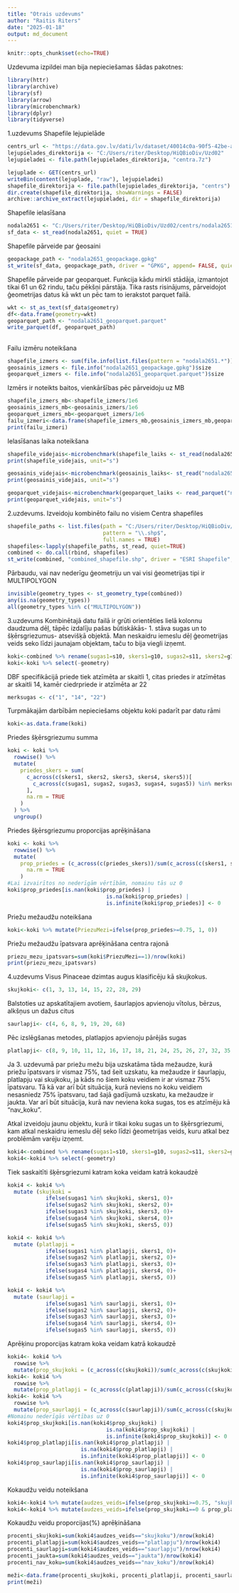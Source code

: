 ---
title: "Otrais uzdevums"
author: "Raitis Riters"
date: "2025-01-18"
output: md_document
---

```{r setup, include=FALSE}
knitr::opts_chunk$set(echo=TRUE)
```

Uzdevuma izpildei man bija nepieciešamas šādas pakotnes:

```{r, message=FALSE, warning=FALSE}
library(httr)
library(archive)
library(sf)
library(arrow)
library(microbenchmark)
library(dplyr)
library(tidyverse)
```

1.uzdevums Shapefile lejupielāde

```{r, message=FALSE, warning=FALSE, cache=TRUE}
centrs_url <- "https://data.gov.lv/dati/lv/dataset/40014c0a-90f5-42be-afb2-fe3c4b8adf92/resource/392dfb67-eeeb-43c2-b082-35f9cf986128/download/centra.7z"  # Replace with your URL
lejupielades_direktorija <- "C:/Users/riter/Desktop/HiQBioDiv/Uzd02"
lejupieladei <- file.path(lejupielades_direktorija, "centra.7z")

lejuplade <- GET(centrs_url)
writeBin(content(lejuplade, "raw"), lejupieladei)
shapefile_direktorija <- file.path(lejupielades_direktorija, "centrs")
dir.create(shapefile_direktorija, showWarnings = FALSE)
archive::archive_extract(lejupieladei, dir = shapefile_direktorija)
```

Shapefile ielasīšana

```{r}
nodala2651 <- "C:/Users/riter/Desktop/HiQBioDiv/Uzd02/centrs/nodala2651.shp"
sf_data <- st_read(nodala2651, quiet = TRUE)
```

Shapefile pārveide par ģeosaini

```{r, message=FALSE, warning=FALSE}
geopackage_path <- "nodala2651_geopackage.gpkg"
st_write(sf_data, geopackage_path, driver = "GPKG", append= FALSE, quiet= TRUE)
```

Shapefile pārveide par geoparquet. Funkcija kādu mirkli stādāja, izmantojot tikai 61 un 62 rindu, taču pēkšņi pārstāja. Tika rasts risinājums, pārveidojot ģeometrijas datus kā wkt un pēc tam to ierakstot parquet failā.

```{r}
wkt <- st_as_text(sf_data$geometry)
df<-data.frame(geometry=wkt)
geoparquet_path <- "nodala2651_geoparquet.parquet"
write_parquet(df, geoparquet_path)
```

## 

Failu izmēru noteikšana

```{r}
shapefile_izmers <- sum(file.info(list.files(pattern = "nodala2651.*"))$size)
geosainis_izmers <- file.info("nodala2651_geopackage.gpkg")$size
geoparquet_izmers <- file.info("nodala2651_geoparquet.parquet")$size
```

Izmērs ir noteikts baitos, vienkāršības pēc pārveidoju uz MB

```{r}
shapefile_izmers_mb<-shapefile_izmers/1e6
geosainis_izmers_mb<-geosainis_izmers/1e6
geoparquet_izmers_mb<-geoparquet_izmers/1e6
failu_izmeri<-data.frame(shapefile_izmers_mb,geosainis_izmers_mb,geoparquet_izmers_mb)
print(failu_izmeri)
```

Ielasīšanas laika noteikšana

```{r, message=FALSE, warning=FALSE, cache= TRUE}

shapefile_videjais<-microbenchmark(shapefile_laiks <- st_read(nodala2651, quiet=TRUE), times = 10)
print(shapefile_videjais, unit="s")

geosainis_videjais<-microbenchmark(geosainis_laiks<- st_read("nodala2651_geopackage.gpkg", quiet=TRUE), times = 10)
print(geosainis_videjais, unit="s")

geoparquet_videjais<-microbenchmark(geoparquet_laiks <- read_parquet("nodala2651_geoparquet.parquet"), times=10)
print(geoparquet_videjais, unit="s")
```


2.uzdevums. Izveidoju kombinēto failu no visiem Centra shapefiles

```{r, message=FALSE, warning=FALSE, cache=TRUE}
shapefile_paths <- list.files(path = "C:/Users/riter/Desktop/HiQBioDiv/Uzd02/centrs", 
                              pattern = "\\.shp$", 
                              full.names = TRUE)
shapefiles<-lapply(shapefile_paths, st_read, quiet=TRUE)
combined <- do.call(rbind, shapefiles)
st_write(combined, "combined_shapefile.shp", driver = "ESRI Shapefile", quiet=TRUE)

```

Pārbaudu, vai nav nederīgu ģeometriju un vai visi ģeometrijas tipi ir MULTIPOLYGON

```{r, message=FALSE, warning=FALSE, cache=TRUE}
invisible(geometry_types <- st_geometry_type(combined))
any(is.na(geometry_types))
all(geometry_types %in% c("MULTIPOLYGON"))
```

3.uzdevums Kombinētajā datu failā ir grūti orientēties lielā kolonnu daudzuma dēļ, tāpēc izdalīju pašas būtiskākās- 1. stāva sugas un to šķērsgriezumus- atsevišķā objektā. Man neskaidru iemeslu dēļ ģeometrijas veids seko līdzi jaunajam objektam, taču to bija viegli izņemt.

```{r}
koki<-combined %>% rename(sugas1=s10, skers1=g10, sugas2=s11, skers2=g11, sugas3=s12, skers3=g12, sugas4=s13, skers4=g13, sugas5=s14, skers5=g14) %>% select(sugas1, skers1, sugas2, skers2, sugas3, skers3, sugas4, skers4, sugas5, skers5)
koki<-koki %>% select(-geometry)
```

DBF specifikācijā priede tiek atzīmēta ar skaitli 1, citas priedes ir atzīmētas ar skaitli 14, kamēr ciedrpriede ir atzīmēta ar 22

```{r}
merksugas <- c("1", "14", "22")
```

Turpmākajām darbībām nepieciešams objektu koki padarīt par datu rāmi

```{r, cache=TRUE}
koki<-as.data.frame(koki)
```

Priedes šķērsgriezumu summa

```{r, cache=TRUE}
koki <- koki %>%
  rowwise() %>%
  mutate(
    priedes_skers = sum(
      c_across(c(skers1, skers2, skers3, skers4, skers5))[
        c_across(c(sugas1, sugas2, sugas3, sugas4, sugas5)) %in% merksugas
      ],
      na.rm = TRUE
    )
  ) %>%
  ungroup()
```

Priedes šķērsgriezumu proporcijas aprēķināšana

```{r, cache=TRUE}
koki <- koki %>%
  rowwise() %>%
  mutate(
    prop_priedes = (c_across(c(priedes_skers))/sum(c_across(c(skers1, skers2, skers3, skers4, skers5)))),
      na.rm = TRUE
    )
#Lai izvairītos no nederīgām vērtībām, nomainu tās uz 0
koki$prop_priedes[is.nan(koki$prop_priedes) | 
                               is.na(koki$prop_priedes) | 
                               is.infinite(koki$prop_priedes)] <- 0
```

Priežu mežaudžu noteikšana

```{r}
koki<-koki %>% mutate(PriezuMezi=ifelse(prop_priedes>=0.75, 1, 0))
```

Priežu mežaudžu īpatsvara aprēķināšana centra rajonā

```{r}
priezu_mezu_ipatsvars=sum(koki$PriezuMezi==1)/nrow(koki)
print(priezu_mezu_ipatsvars)
```

4.uzdevums Visus Pinaceae dzimtas augus klasificēju kā skujkokus.

```{r}
skujkoki<- c(1, 3, 13, 14, 15, 22, 28, 29)
```

Balstoties uz apskatītajiem avotiem, šaurlapjos apvienoju vītolus, bērzus, alkšņus un dažus citus

```{r}
saurlapji<- c(4, 6, 8, 9, 19, 20, 68)
```

Pēc izslēgšanas metodes, platlapjos apvienoju pārējās sugas

```{r}
platlapji<- c(8, 9, 10, 11, 12, 16, 17, 18, 21, 24, 25, 26, 27, 32, 35, 50, 61, 62, 63, 64, 65, 66, 67, 69)
```

Ja 3. uzdevumā par priežu mežu bija uzskatāma tāda mežaudze, kurā priežu īpatsvars ir vismaz 75%, tad šeit uzskatu, ka mežaudze ir šaurlapju, platlapju vai skujkoku, ja kāds no šiem koku veidiem ir ar vismaz 75% īpatsvaru. Tā kā var arī būt situācija, kurā neviens no koku veidiem nesasniedz 75% īpatsvaru, tad šajā gadījumā uzskatu, ka mežaudze ir jaukta. Var arī būt situācija, kurā nav neviena koka sugas, tos es atzīmēju kā "nav_koku".

Atkal izveidoju jaunu objektu, kurā ir tikai koku sugas un to šķērsgriezumi, kam atkal neskaidru iemeslu dēļ seko līdzi ģeometrijas veids, kuru atkal bez problēmām varēju izņemt.

```{r}
koki4<-combined %>% rename(sugas1=s10, skers1=g10, sugas2=s11, skers2=g11, sugas3=s12, skers3=g12, sugas4=s13, skers4=g13, sugas5=s14, skers5=g14) %>% select(sugas1, skers1, sugas2, skers2, sugas3, skers3, sugas4, skers4, sugas5, skers5)
koki4<-koki4 %>% select(-geometry)
```

Tiek saskaitīti šķērsgriezumi katram koka veidam katrā kokaudzē

```{r, cache=TRUE}
koki4 <- koki4 %>% 
  mutate (skujkoki = 
            ifelse(sugas1 %in% skujkoki, skers1, 0)+
            ifelse(sugas2 %in% skujkoki, skers2, 0)+
            ifelse(sugas3 %in% skujkoki, skers3, 0)+
            ifelse(sugas4 %in% skujkoki, skers4, 0)+
            ifelse(sugas5 %in% skujkoki, skers5, 0))

koki4 <- koki4 %>% 
  mutate (platlapji = 
            ifelse(sugas1 %in% platlapji, skers1, 0)+
            ifelse(sugas2 %in% platlapji, skers2, 0)+
            ifelse(sugas3 %in% platlapji, skers3, 0)+
            ifelse(sugas4 %in% platlapji, skers4, 0)+
            ifelse(sugas5 %in% platlapji, skers5, 0))

koki4 <- koki4 %>% 
  mutate (saurlapji = 
            ifelse(sugas1 %in% saurlapji, skers1, 0)+
            ifelse(sugas2 %in% saurlapji, skers2, 0)+
            ifelse(sugas3 %in% saurlapji, skers3, 0)+
            ifelse(sugas4 %in% saurlapji, skers4, 0)+
            ifelse(sugas5 %in% saurlapji, skers5, 0))
```

Aprēķinu proporcijas katram koka veidam katrā kokaudzē

```{r, cache=TRUE}
koki4<- koki4 %>%
  rowwise %>%
  mutate(prop_skujkoki = (c_across(c(skujkoki))/sum(c_across(c(skujkoki, saurlapji, platlapji)))))
koki4<- koki4 %>%
  rowwise %>%
  mutate(prop_platlapji = (c_across(c(platlapji))/sum(c_across(c(skujkoki, saurlapji, platlapji)))))
koki4<- koki4 %>%
  rowwise %>%
  mutate(prop_saurlapji = (c_across(c(saurlapji))/sum(c_across(c(skujkoki, saurlapji, platlapji)))))
#Nomainu nederīgās vērtības uz 0
koki4$prop_skujkoki[is.nan(koki4$prop_skujkoki) | 
                               is.na(koki4$prop_skujkoki) | 
                               is.infinite(koki4$prop_skujkoki)] <- 0
koki4$prop_platlapji[is.nan(koki4$prop_platlapji) |
                       is.na(koki4$prop_platlapji) |
                       is.infinite(koki4$prop_platlapji)] <- 0
koki4$prop_saurlapji[is.nan(koki4$prop_saurlapji) |
                       is.na(koki4$prop_saurlapji) |
                       is.infinite(koki4$prop_saurlapji)] <- 0
```

Kokaudžu veidu noteikšana

```{r}
koki4<-koki4 %>% mutate(audzes_veids=ifelse(prop_skujkoki>=0.75, "skujkoku", ifelse(prop_platlapji>=0.75, "platlapju", ifelse(prop_saurlapji>=0.75, "saurlapju", "jaukta"))))
koki4<-koki4 %>% mutate(audzes_veids=ifelse(prop_skujkoki==0 & prop_platlapji==0 & prop_saurlapji==0, "nav_koku", audzes_veids))
```

Kokaudžu veidu proporcijas(%) aprēķināšana

```{r}
procenti_skujkoki=sum(koki4$audzes_veids=="skujkoku")/nrow(koki4)
procenti_platlapji=sum(koki4$audzes_veids=="platlapju")/nrow(koki4)
procenti_saurlapji=sum(koki4$audzes_veids=="saurlapju")/nrow(koki4)
procenti_jaukta=sum(koki4$audzes_veids=="jaukta")/nrow(koki4)
procenti_nav_koku=sum(koki4$audzes_veids=="nav_koku")/nrow(koki4)

meži<-data.frame(procenti_skujkoki, procenti_platlapji, procenti_saurlapji, procenti_jaukta, procenti_nav_koku)
print(meži)
```
